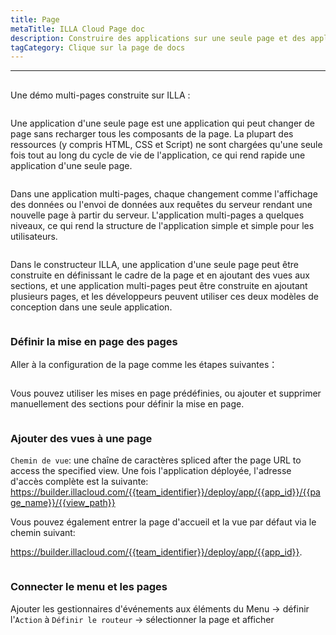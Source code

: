```yaml
---
title: Page
metaTitle: ILLA Cloud Page doc
description: Construire des applications sur une seule page et des applications sur plusieurs pages sur ILLA
tagCategory: Clique sur la page de docs
---
```


* * *

## <Heading hidden>Page</Heading>

Une démo multi-pages construite sur ILLA : 

<img src='https://cdn.illacloud.com/official-website/img/docs/assemble/page1.gif' alt="" />

Une application d'une seule page est une application qui peut changer de page sans recharger tous les composants de la page. La plupart des ressources (y compris HTML, CSS et Script) ne sont chargées qu'une seule fois tout au long du cycle de vie de l'application, ce qui rend rapide une application d'une seule page.

<img src='https://cdn.illacloud.com/official-website/img/docs/assemble/page2.png' alt="" />

Dans une application multi-pages, chaque changement comme l'affichage des données ou l'envoi de données aux requêtes du serveur rendant une nouvelle page à partir du serveur. L'application multi-pages a quelques niveaux, ce qui rend la structure de l'application simple et simple pour les utilisateurs.

<img src='https://cdn.illacloud.com/official-website/img/docs/assemble/page3.png' alt="" />

Dans le constructeur ILLA, une application d'une seule page peut être construite en définissant le cadre de la page et en ajoutant des vues aux sections, et une application multi-pages peut être construite en ajoutant plusieurs pages, et les développeurs peuvent utiliser ces deux modèles de conception dans une seule application.

<img src='https://cdn.illacloud.com/official-website/img/docs/assemble/page4.png' alt="" />

### Définir la mise en page des pages

Aller à la configuration de la page comme les étapes suivantes：

<img src='https://cdn.illacloud.com/official-website/img/docs/assemble/page5.png' alt="" />

Vous pouvez utiliser les mises en page prédéfinies, ou ajouter et supprimer manuellement des sections pour définir la mise en page. 

<img src='https://cdn.illacloud.com/official-website/img/docs/assemble/page6.gif' alt="" />

### Ajouter des vues à une page

`Chemin de vue`: une chaîne de caractères spliced after the page URL to access the specified view. Une fois l'application déployée, l'adresse d'accès complète est la suivante: https://builder.illacloud.com/{{team_identifier}}/deploy/app/{{app_id}}/{{page_name}}/{{view_path}}

Vous pouvez également entrer la page d'accueil et la vue par défaut via le chemin suivant:

https://builder.illacloud.com/{{team_identifier}}/deploy/app/{{app_id}}. 

<img src='https://cdn.illacloud.com/official-website/img/docs/assemble/page7.png' alt="" />

### Connecter le menu et les pages

Ajouter les gestionnaires d'événements aux éléments du Menu → définir l'`Action` à `Définir le routeur` → sélectionner la page et afficher

<img src='https://cdn.illacloud.com/official-website/img/docs/assemble/page8.gif' alt="" />
